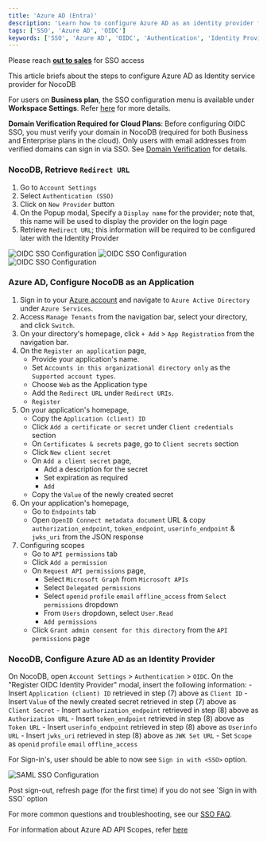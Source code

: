 ```yaml
---
title: 'Azure AD (Entra)'
description: 'Learn how to configure Azure AD as an identity provider for NocoDB.'
tags: ['SSO', 'Azure AD', 'OIDC']
keywords: ['SSO', 'Azure AD', 'OIDC', 'Authentication', 'Identity Provider']
---
```


<Callout type="info">Please reach [**out to sales**](https://cal.com/nocodb) for SSO access</Callout>

This article briefs about the steps to configure Azure AD as Identity service provider for NocoDB

<Callout type="info">For users on **Business plan**, the SSO configuration menu is available under **Workspace Settings**.
    Refer [here](/docs/product-docs/account-settings/authentication#business-plan) for more details.</Callout>

<Callout type="warning">**Domain Verification Required for Cloud Plans**: Before configuring OIDC SSO, you must verify your domain in NocoDB (required for both Business and Enterprise plans in the cloud). Only users with email addresses from verified domains can sign in via SSO. See [Domain Verification](/docs/product-docs/account-settings/authentication#domain-verification-required-for-cloud-plans) for details.</Callout>

### NocoDB, Retrieve `Redirect URL`
1. Go to `Account Settings`
2. Select `Authentication (SSO)`
3. Click on `New Provider` button
4. On the Popup modal, Specify a `Display name` for the provider; note that, this name will be used to display the provider on the login page
5. Retrieve `Redirect URL`; this information will be required to be configured later with the Identity Provider

![OIDC SSO Configuration](/img/v2/account-settings/SSO-1.png)
![OIDC SSO Configuration](/img/v2/account-settings/OIDC-2.png)
![OIDC SSO Configuration](/img/v2/account-settings/OIDC-3.png)


### Azure AD, Configure NocoDB as an Application
1. Sign in to your [Azure account](https://portal.azure.com/#allservices) and navigate to `Azure Active Directory` under `Azure Services`.
2. Access `Manage Tenants` from the navigation bar, select your directory, and click `Switch`.
3. On your directory's homepage, click `+ Add` > `App Registration` from the navigation bar.
4. On the `Register an application` page,
    - Provide your application's name.
    - Set `Accounts in this organizational directory only` as the `Supported account types`.
    - Choose `Web` as the Application type
    - Add the `Redirect URL` under `Redirect URIs`.
    - `Register`
5. On your application's homepage,
    - Copy the `Application (client) ID`
    - Click `Add a certificate or secret` under `Client credentials` section
    - On `Certificates & secrets` page, go to `Client secrets` section
    - Click `New client secret`
    - On `Add a client secret` page,
        - Add a description for the secret
        - Set expiration as required
        - `Add`
    - Copy the `Value` of the newly created secret
6. On your application's homepage,
    - Go to `Endpoints` tab
    - Open `OpenID Connect metadata document` URL & copy `authorization_endpoint`, `token_endpoint`, `userinfo_endpoint` & `jwks_uri` from the JSON response
7. Configuring scopes
    - Go to `API permissions` tab
    - Click `Add a permission`
    - On `Request API permissions` page,
        - Select `Microsoft Graph` from `Microsoft APIs`
        - Select `Delegated permissions`
        - Select `openid` `profile` `email` `offline_access` from `Select permissions` dropdown
        - From `Users` dropdown, select `User.Read`
        - `Add permissions`
    - Click `Grant admin consent for this directory` from the `API permissions` page


### NocoDB, Configure Azure AD as an Identity Provider
On NocoDB, open `Account Settings` > `Authentication` > `OIDC`. On the "Register OIDC Identity Provider" modal, insert the following information:
    - Insert `Application (client) ID` retrieved in step (7) above as `Client ID`
    - Insert `Value` of the newly created secret retrieved in step (7) above as `Client Secret`
    - Insert `authorization_endpoint` retrieved in step (8) above as `Authorization URL`
    - Insert `token_endpoint` retrieved in step (8) above as `Token URL`
    - Insert `userinfo_endpoint` retrieved in step (8) above as `Userinfo URL`
    - Insert `jwks_uri` retrieved in step (8) above as `JWK Set URL`
    - Set `Scope` as `openid` `profile` `email` `offline_access`

For Sign-in's, user should be able to now see `Sign in with <SSO>` option.

![SAML SSO Configuration](/img/v2/account-settings/SSO-SignIn.png)


<Callout type="info">
Post sign-out, refresh page (for the first time) if you do not see `Sign in with SSO` option
</Callout>

<Callout type="info">For more common questions and troubleshooting, see our [SSO FAQ](/docs/product-docs/account-settings/authentication/FAQs).</Callout>

For information about Azure AD API Scopes, refer [here](https://learn.microsoft.com/en-us/azure/active-directory/develop/v2-permissions-and-consent#offline_access)
